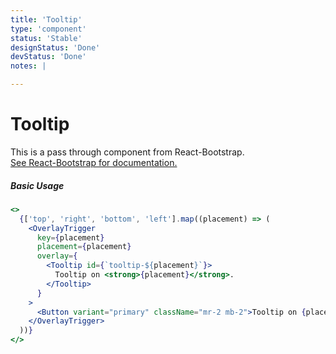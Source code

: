 ```yaml
---
title: 'Tooltip'
type: 'component'
status: 'Stable'
designStatus: 'Done'
devStatus: 'Done'
notes: |

---
```



# Tooltip

<SingleComponentStatus frontmatter={props?.pageContext?.frontmatter} />

<p style={{ fontSize: '1.5em' }}>
  This is a pass through component from React-Bootstrap.<br/>
  <a href="https://react-bootstrap.github.io/components/overlays#tooltips" target="_blank" rel="noopener noreferrer">
    See React-Bootstrap for documentation.
  </a>
</p>

##### Basic Usage

```jsx live
<>
  {['top', 'right', 'bottom', 'left'].map((placement) => (
    <OverlayTrigger
      key={placement}
      placement={placement}
      overlay={
        <Tooltip id={`tooltip-${placement}`}>
          Tooltip on <strong>{placement}</strong>.
        </Tooltip>
      }
    >
      <Button variant="primary" className="mr-2 mb-2">Tooltip on {placement}</Button>
    </OverlayTrigger>
  ))}
</>
```
